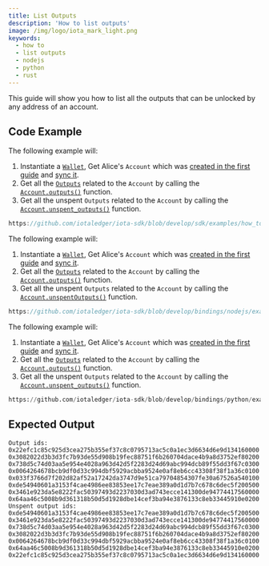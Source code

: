 ```yaml
---
title: List Outputs
description: 'How to list outputs'
image: /img/logo/iota_mark_light.png
keywords:
  - how to
  - list outputs
  - nodejs
  - python
  - rust
---
```



This guide will show you how to list all the outputs that can be unlocked by any address of an account.

## Code Example

<Tabs groupId="language" queryString>
<TabItem value="rust" label="Rust">

The following example will:

1. Instantiate a [`Wallet`](https://docs.rs/iota-sdk/latest/iota_sdk/wallet/core/struct.Wallet.html), Get Alice's `Account` which was
   [created in the first guide](../accounts-and-addresses/create-account.mdx) and [sync it](../accounts-and-addresses/check-balance.mdx).
2. Get all the [`Outputs`](https://docs.rs/iota-sdk/latest/iota_sdk/types/block/output/enum.Output.html)
   related to the `Account` by calling the [`Account.outputs()`](https://docs.rs/iota-sdk/latest/iota_sdk/wallet/account/struct.AccountInner.html#method.outputs)
   function.
3. Get all the unspent `Outputs` related to the `Account` by calling the
   [`Account.unspent_outputs()`](https://docs.rs/iota-sdk/latest/iota_sdk/wallet/account/struct.AccountInner.html#method.unspent_outputs) function.

```rust reference
https://github.com/iotaledger/iota-sdk/blob/develop/sdk/examples/how_tos/accounts_and_addresses/list_outputs.rs
```

</TabItem>
<TabItem value="typescript-node" label="Typescript (Node.js)">

The following example will:

1. Instantiate a [`Wallet`](https://docs.rs/iota-sdk/latest/iota_sdk/wallet/core/struct.Wallet.html), Get Alice's `Account` which was
   [created in the first guide](../accounts-and-addresses/create-account.mdx) and [sync it](../accounts-and-addresses/check-balance.mdx).
2. Get all the [`Outputs`](../../references/nodejs/classes/Output/)
   related to the `Account` by calling the [`Account.outputs()`](../../references/nodejs/classes/Account/#outputs)
   function.
3. Get all the unspent `Outputs` related to the `Account` by calling the
   [`Account.unspentOutputs()`](../../references/nodejs/classes/Account/#unspentoutputs) function.

```typescript reference
https://github.com/iotaledger/iota-sdk/blob/develop/bindings/nodejs/examples/how_tos/accounts_and_addresses/list-outputs.ts
```

</TabItem>
<TabItem value="python" label="Python">

The following example will:

1. Instantiate a [`Wallet`](https://docs.rs/iota-sdk/latest/iota_sdk/wallet/core/struct.Wallet.html), Get Alice's `Account` which was
   [created in the first guide](../accounts-and-addresses/create-account.mdx) and [sync it](../accounts-and-addresses/check-balance.mdx).
2. Get all the [`Outputs`](../../references/python/iota_sdk/types/output/)
   related to the `Account` by calling the [`Account.outputs()`](../../references/python/iota_sdk/wallet/account/#outputs)
   function.
3. Get all the unspent `Outputs` related to the `Account` by calling the
   [`Account.unspent_outputs()`](../../references/python/iota_sdk/wallet/account/#unspent_outputs) function.

```python reference
https://github.com/iotaledger/iota-sdk/blob/develop/bindings/python/examples/how_tos/accounts_and_addresses/list_outputs.py
```

</TabItem>
</Tabs>

## Expected Output

```plaintext
Output ids:
0x22efc1c85c925d3cea275b355ef37c8c0795713ac5c0a1ec3d6634d6e9d134160000
0x3082022d3b3d3fc7b93de55d908b19fec88751f6b260704dace4b9a8d3752ef80200
0x738d5c74d03aa5e954e4028a963d42d5f2283d24d69abc994dcb89f55dd3f67c0300
0x0064264678bcb9df0d33c994dbf5929acbba9524e0af8eb6cc43308f38f1a36c0100
0x033f3766d7f202d82af52a17242da3747d9e51ca79704854307fe30a67526a540100
0xde54940601a3153f4cae4986ee83853ee17c7eae389a0d1d7b7c678c6dec5f200500
0x3461e923da5e8222fac50397493d2237030d3ad743ecce141300de94774417560000
0x64aa46c5008b9d361318b50d5d1928dbe14cef3ba94e3876133c8eb33445910e0200
Unspent output ids:
0xde54940601a3153f4cae4986ee83853ee17c7eae389a0d1d7b7c678c6dec5f200500
0x3461e923da5e8222fac50397493d2237030d3ad743ecce141300de94774417560000
0x738d5c74d03aa5e954e4028a963d42d5f2283d24d69abc994dcb89f55dd3f67c0300
0x3082022d3b3d3fc7b93de55d908b19fec88751f6b260704dace4b9a8d3752ef80200
0x0064264678bcb9df0d33c994dbf5929acbba9524e0af8eb6cc43308f38f1a36c0100
0x64aa46c5008b9d361318b50d5d1928dbe14cef3ba94e3876133c8eb33445910e0200
0x22efc1c85c925d3cea275b355ef37c8c0795713ac5c0a1ec3d6634d6e9d134160000
```
